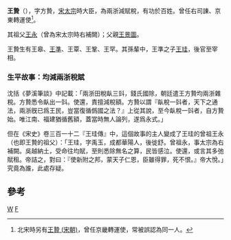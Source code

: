 {{refimprove|time=2016-06-07T02:24:26+00:00}}
'''王贄'''（{{bd|?||?||}}），字方贄，[[宋太宗|宋太宗]]時大臣，為兩浙減賦稅，有功於百姓。曾任右司諌、京東轉運使<ref>北宋時另有[[王贄_(宋朝)|王贄 (宋朝)]]，曾任京畿轉運使，常被誤認為同一人。</ref>。

其祖父[[王永|王永]]（曾為宋太宗時右補闕）；父親[[王景圖|王景圖]]。

王贄生有王皋、[[王準_(宋朝)|王準]]、王覃、王鞏、王罕。其孫輩中，王準之子[[王珪_(宋朝)|王珪]]，後官至宰相。

===生平故事：均減兩浙稅賦===

沈括《夢溪筆談》中記載：「兩浙田稅畒三㪷，錢氏國除，朝廷遣王方贄均兩浙雜稅。方贄悉令畒出一㪷。使還，責擅減稅額。方贄以謂『畒稅一㪷者，天下之通法，兩浙旣已爲王民，豈當復循僞國之法？』上從其說，至今畒稅一㪷者，自方贄始。唯江南、福建猶循舊額，蓋當時無人論列，遂爲永式。」

但在《宋史》卷三百一十二『王珪傳』中，這個故事的主人變成了王珪的曾祖王永（也即王贄的祖父）：「王珪，字禹玉，成都華陽人，後徙舒。曾祖永，事太宗為右補闕。吳越納土，受命往均賦，至則悉除無名之算，民皆感泣。使還，或言其多弛賦租。帝詰之，對曰：『使新附之邦，蒙天子仁恩，臣雖得罪，死不恨。』帝大悅。」究竟為誰，此處存疑。

==參考==
<references />

[[Category:宋朝政治人物|W]]
[[Category:王姓|F]]